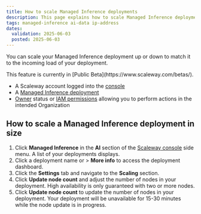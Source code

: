 ```yaml
---
title: How to scale Managed Inference deployments
description: This page explains how to scale Managed Inference deployments in size
tags: managed-inference ai-data ip-address
dates:
  validation: 2025-06-03
  posted: 2025-06-03
---
```



You can scale your Managed Inference deployment up or down to match it to the incoming load of your deployment.

<Message type="important">
This feature is currently in [Public Beta](https://www.scaleway.com/betas/).
</Message>

<Requirements />

  - A Scaleway account logged into the [console](https://console.scaleway.com)
  - A [Managed Inference deployment](/managed-inference/quickstart/)
  - [Owner](/iam/concepts/#owner) status or [IAM permissions](/iam/concepts/#permission) allowing you to perform actions in the intended Organization

## How to scale a Managed Inference deployment in size

1. Click **Managed Inference** in the **AI** section of the [Scaleway console](https://console.scaleway.com) side menu. A list of your deployments displays.
2. Click a deployment name or <Icon name="more" /> > **More info** to access the deployment dashboard.
3. Click the **Settings** tab and navigate to the **Scaling** section.
4. Click **Update node count** and adjust the number of nodes in your deployment.
    <Message type="note">
      High availability is only guaranteed with two or more nodes.
    </Message>
5. Click **Update node count** to update the number of nodes in your deployment.
    <Message type="note">
      Your deployment will be unavailable for 15-30 minutes while the node update is in progress.
    </Message>